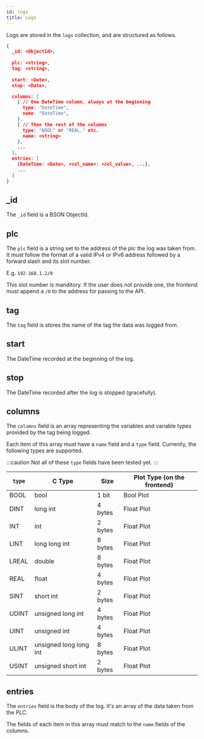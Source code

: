 ```yaml
---
id: logs
title: Logs
---
```


Logs are stored in the `logs` collection, and are structured as follows.

```json
{
  _id: <ObjectId>,
  
  plc: <string>,
  tag: <string>,
  
  start: <Date>,
  stop: <Date>,

  columns: [
    { // One DateTime column, always at the beginning
      type: "DateTime",
      name: "DateTime",
    },
    { // Then the rest of the columns
      type: "BOOL" or "REAL," etc.
      name: <string>
    },
    ...
  ],
  entries: [
    {DateTime: <Date>, <col_name>: <col_value>, ...},
    ...
  ]
}
```

## _id

The `_id` field is a BSON ObjectId.

## plc

The `plc` field is a string set to the address of the plc the log was taken from.
It must follow the format of a valid IPv4 or IPv6 address followed
by a forward slash and its slot number.

E.g. `192.168.1.2/0`

This slot number is manditory. If the user does not provide one, the frontend
must append a `/0` to the address for passing to the API.

## tag
The `tag` field is stores the name of the tag the data was logged from.

## start
The DateTime recorded at the beginning of the log.

## stop
The DateTime recorded after the log is stopped (gracefully).

## columns
The `columns` field is an array representing the variables and variable types
provided by the tag being logged.

Each item of this array must have a `name` field and a `type` field. Currently,
the following types are supported.

:::caution
Not all of these `type` fields have been tested yet.
:::

| `type` | C Type | Size | Plot Type (on the frontend) |
|--------------|------|------|------------------------|
| BOOL | bool | 1 bit | Bool Plot |
| DINT | long int |4 bytes | Float Plot |
| INT  | int | 2 bytes | Float Plot |
| LINT | long long int | 8 bytes | Float Plot |
| LREAL | double | 8 bytes | Float Plot |
| REAL | float | 4 bytes | Float Plot |
| SINT | short int| 2 bytes | Float Plot |
| UDINT | unsigned long int | 4 bytes | Float Plot |
| UINT | unsigned int | 4 bytes | Float Plot |
| ULINT | unsigned long long int | 8 bytes | Float Plot |
| USINT | unsigned short int | 2 bytes | Float Plot |

## entries
The `entries` field is the body of the log. It's an array of the data taken from
the PLC.

The fields of each item in this array must match to the `name` fields of
the columns.